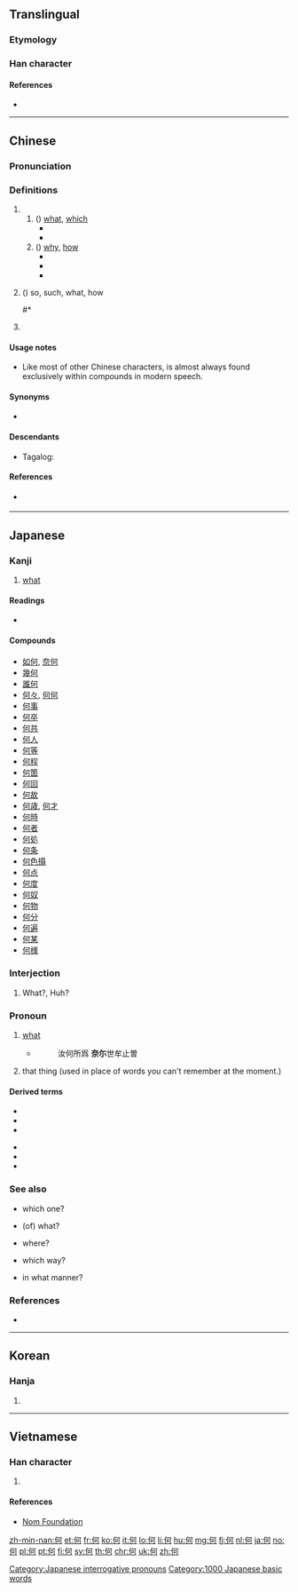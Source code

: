 {{also|伺|向|同|回}}
==Translingual==
{{stroke order|type=bw}}

===Etymology===
{{Han compound|人|可|c1=s|c2=p|ls=psc}}

===Han character===
{{Han char|rn=9|rad=人|as=05|sn=7|four=21220|canj=OMNR|ids=⿰亻可}}

====References====
* {{Han ref|kx=0098.150|dkj=00511|dj=0208.050|hdz=10130.040|uh=4F55|ud=20309|bh=A6F3|bd=42739}}

----

==Chinese==
{{zh-forms}}

===Pronunciation===
{{zh-pron
|m=hé
|c=ho4,ho6
|h=
|mn=ôa/hô
|mn_note=ôa - vernacular, hô - literary
|w=
|mc=y
|oc=y
|ma=
|cat=adv,det,proper noun
}}

===Definitions===
{{zh-hanzi}}

# {{non-gloss definition|interrogative pronoun}}
## ({{non-gloss definition|asking for the specification of an identity, quantity, quality, etc. of something}}) [[what]], [[which]]
##* {{zh-usex|何处|[[where]] (''lit.'' "'''what''' place")}}
##* {{zh-usex|王 曰：“何 謂 朝 雲？”|The king said, "'''What''' is this so-called 'Morning Clouds'?"|ref=宋玉《高唐賦》}}
## ({{non-gloss definition|asking reason, manner, etc. of an action}}) [[why]], [[how]]
##* {{zh-usex|何必|'''why''' must you}}
##* {{zh-usex|何不|'''why''' not}}
##* {{zh-usex|亦 何 憂 令名 不 彰 邪？|'''Why''' do you worry about being not famous?|ref=劉義慶《世說新語·自新》}}
# {{lb|zh|archaic}} ({{non-gloss definition|forming emphatic sentences}}) so, such, what, how
##* {{zh-usex|秦皇 掃 六 合，虎視 何 雄 哉。|Qin Shi Huang conquered the six kingdoms with a sweeping victory. '''How''' great he is when he unified the world and looked down upon it.|ref=李白《古風》}}
# {{surname|lang=zh}}

====Usage notes====
* Like most of other Chinese characters, {{lang|zh|何}} is almost always found exclusively within compounds in modern speech.

====Synonyms====
* {{sense|asking for the specification of an identity, quantity, quality, etc. of something}} {{zh-l|什麼}}

====Descendants====
* {{qualifier|Hokkien dialect}} Tagalog: {{l|tl|Ho}}

====References====
* {{qualifier|Min Nan}} {{thcwd|2874}}

----

==Japanese==

===Kanji===
{{ja-kanji|grade=2|rs=人05}}

# [[what]]

====Readings====
* {{ja-readings
|goon=[[が]] (ga) {{qualifier|non-[[w:Jōyō kanji|Jōyō]] reading}}
|kanon=[[か]] (ka)
|kun=[[なに]] (nani), [[なん]] (nan), [[いず]] (izu), [[あが]] (aga)}}

====Compounds====
* [[如何]], [[奈何]]
* [[幾何]]
* [[誰何]]
* [[何々]], [[何何]]
* [[何事]]
* [[何卒]]
* [[何共]]
* [[何人]]
* [[何等]]
* [[何程]]
* [[何箇]]
* [[何回]]
* [[何故]]
* [[何歳]], [[何才]]
* [[何時]]
* [[何者]]
* [[何処]]
* [[何条]]
* [[何色搨]]
* [[何点]]
* [[何度]]
* [[何奴]]
* [[何物]]
* [[何分]]
* [[何遍]]
* [[何某]]
* [[何様]]

===Interjection===
{{ja-kanjitab|なに|yomi=k}}
{{ja-pos|interjection|なに}}

# What?, Huh?

===Pronoun===
{{ja-kanjitab|なん|yomi=k}}
{{ja-pos|pronoun|なに}} {{ja-altread|hira=なん}}

# [[what]]
#* {{RQ:Shin'yaku Kegonkyō Ongi Shiki|92}}
#*: 汝何所爲 '''奈尓'''世牟止曽
# that thing (used in place of words you can't remember at the moment.)

====Derived terms====
{{der-top}}
* {{l|ja|何か}}
* {{l|ja|何かしら}}
* {{l|ja|何しろ}}
{{der-mid}}
* {{l|ja|何せ}}
* {{l|ja|何たる}}
* {{l|ja|何も}}
{{der-bottom}}

===See also===
* {{ja-r|何れ|どれ}} which one?
* {{ja-r|何の|どの}} (of) what?
* {{ja-r|何処|どこ}} where?
* {{ja-r|何方|どちら}} which way?
* {{ja-r|如何|どう}} in what manner?

===References===
* {{Shin'yaku Kegonkyō Ongi Shiki}}

[[Category:Japanese interrogative pronouns]]
[[Category:1000 Japanese basic words]]

----

==Korean==

===Hanja===
{{ko-hanja|hangeul=하|rv=ha|mr=ha}}

# {{defn|lang=ko|sort=人05}}

----

==Vietnamese==

===Han character===
{{vi-hantu|[[hà]], [[gã]]|rs=人05}}

# {{defn|lang=vi|sort=人05}}

====References====
* [http://nomfoundation.org/common/nom_details.php?codepoint=4f55 Nom Foundation]

[[zh-min-nan:何]]
[[et:何]]
[[fr:何]]
[[ko:何]]
[[it:何]]
[[lo:何]]
[[li:何]]
[[hu:何]]
[[mg:何]]
[[fj:何]]
[[nl:何]]
[[ja:何]]
[[no:何]]
[[pl:何]]
[[pt:何]]
[[fi:何]]
[[sv:何]]
[[th:何]]
[[chr:何]]
[[uk:何]]
[[zh:何]]